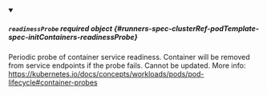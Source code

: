 


<details className="config-field" data-expandable="true" open>
<summary>

##### `readinessProbe` <span className="config-field-required" data-required="false">required</span> <span className="config-field-type">object</span> <span className="config-field-default"></span> <span className="config-field-enum"></span> {#runners-spec-clusterRef-podTemplate-spec-initContainers-readinessProbe}

Periodic probe of container service readiness.
Container will be removed from service endpoints if the probe fails.
Cannot be updated.
More info: https://kubernetes.io/docs/concepts/workloads/pods/pod-lifecycle#container-probes

</summary>

<PartialReadinessProbereference />


</details>
